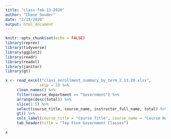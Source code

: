 ```yaml
---
title: "class-feb-13-2020"
author: "Chase Souder"
date: "2/13/2020"
output: html_document
---
```


```r
knitr::opts_chunk$set(echo = FALSE)
library(reprex)
library(tidyverse)
library(ggplot2)
library(readr)
library(readxl)
library(janitor)
library(gt)
```

```r
x <- read_excel("class_enrollment_summary_by_term_2.13.20.xlsx",
               skip = 3) %>%
     clean_names() %>%
     filter(course_department == "Government") %>%
     arrange(desc(total)) %>%
     slice(1:5) %>%
     select(course_title, course_name, instructor_full_name, total) %>%
     gt() %>%
     cols_label(course_title = "Course Title", course_name = "Course Name", instructor_full_name = "Instructor", total = "Enrollment") %>%
     tab_header(title = "Top Five Government Classes")

x

```



